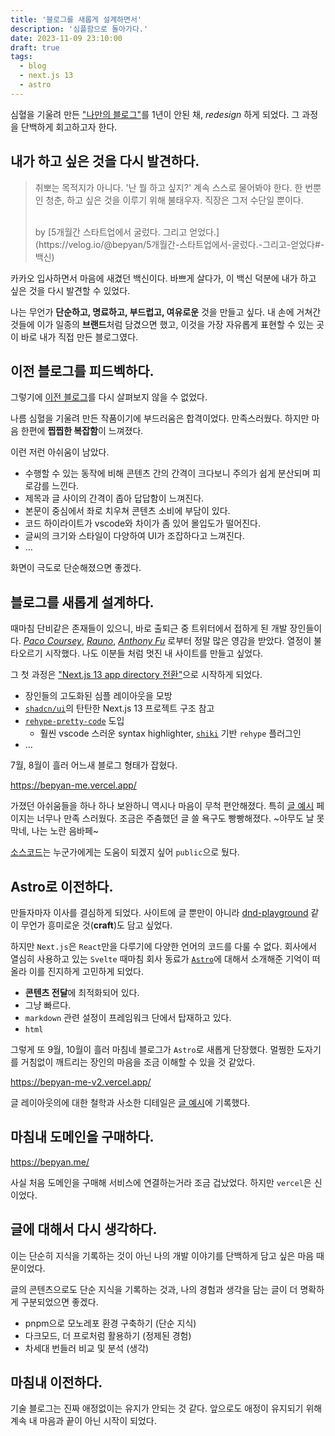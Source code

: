 ```yaml
---
title: '블로그를 새롭게 설계하면서'
description: '심플함으로 돌아가다.'
date: 2023-11-09 23:10:00
draft: true
tags:
  - blog
  - next.js 13
  - astro
---
```


심혈을 기울려 만든 ["나만의 블로그"](https://bepyan.github.io/)를 1년이 안된 채, _redesign_ 하게 되었다.
그 과정을 단백하게 회고하고자 한다.

## 내가 하고 싶은 것을 다시 발견하다.

> 취뽀는 목적지가 아니다.
> '난 뭘 하고 싶지?' 계속 스스로 물어봐야 한다.
> 한 번뿐인 청춘, 하고 싶은 것을 이루기 위해 불태우자. 직장은 그저 수단일 뿐이다.
>
> <br />
> by [5개월간 스타트업에서 굴렀다. 그리고 얻었다.](https://velog.io/@bepyan/5개월간-스타트업에서-굴렀다.-그리고-얻었다#-백신)

카카오 입사하면서 마음에 새겼던 백신이다.
바쁘게 살다가, 이 백신 덕분에 내가 하고 싶은 것을 다시 발견할 수 있었다.

나는 무언가 **단순하고, 명료하고, 부드럽고, 여유로운** 것을 만들고 싶다.
내 손에 거쳐간 것들에 이가 일종의 **브랜드**처럼 담겼으면 했고, 이것을 가장 자유롭게 표현할 수 있는 곳이 바로 내가 직접 만든 블로그였다.

## 이전 블로그를 피드벡하다.

그렇기에 [이전 블로그](https://bepyan.github.io/)를 다시 살펴보지 않을 수 없었다.

나름 심혈을 기울려 만든 작품이기에 부드러움은 합격이었다. 만족스러웠다.
하지만 마음 한편에 **찝찝한 복잡함**이 느껴졌다.

이런 저런 아쉬움이 남았다.

- 수행할 수 있는 동작에 비해 콘텐츠 간의 간격이 크다보니 주의가 쉽게 분산되며 피로감를 느낀다.
- 제목과 글 사이의 간격이 좁아 답답함이 느껴진다.
- 본문이 중심에서 좌로 치우쳐 콘텐츠 소비에 부담이 있다.
- 코드 하이라이트가 vscode와 차이가 좀 있어 몰입도가 떨어진다.
- 글씨의 크기와 스타일이 다양하여 UI가 조잡하다고 느껴진다.
- ...

화면이 극도로 단순해졌으면 좋겠다.

## 블로그를 새롭게 설계하다.

때마침 단비같은 존재들이 있으니, 바로 출퇴근 중 트위터에서 접하게 된 개발 장인들이다.
[_Paco Coursey_](https://paco.me/), [_Rauno_](https://rauno.me/), [_Anthony Fu_](https://antfu.me/) 로부터 정말 많은 영감을 받았다.
열정이 불타오르기 시작했다. 나도 이분들 처럼 멋진 내 사이트를 만들고 싶었다.

그 첫 과정은 ["Next.js 13 app directory 전환"](https://github.com/bepyan/bepyan.me)으로 시작하게 되었다.

- 장인들의 고도화된 심플 레이아웃을 모방
- [`shadcn/ui`](https://github.com/shadcn-ui/ui)의 탄탄한 Next.js 13 프로젝트 구조 참고
- [`rehype-pretty-code`](https://rehype-pretty-code.netlify.app/) 도입
  - 훨씬 vscode 스러운 syntax highlighter, [`shiki`](https://github.com/shikijs/shiki) 기반 `rehype` 플러그인
- ...

7월, 8월이 흘러 어느새 블로그 형태가 잡혔다.

https://bepyan-me.vercel.app/

가졌던 아쉬움들을 하나 하나 보완하니 역시나 마음이 무척 편안해졌다. 특히 [글 예시](https://bepyan-me.vercel.app/posts/example) 페이지는 너무나 만족 스러웠다. 조금은 주춤했던 글 쓸 욕구도 빵빵해졌다. ~아무도 날 못 막네, 나는 노란 음바페~

[소스코드](https://github.com/bepyan/bepyan.me)는 누군가에게는 도움이 되겠지 싶어 `public`으로 뒀다.

## Astro로 이전하다.

만들자마자 이사를 결심하게 되었다.
사이트에 글 뿐만이 아니라 [dnd-playground](https://github.com/bepyan/dnd-playground) 같이 무언가 흥미로운 것(**craft**)도 담고 싶었다.

하지만 `Next.js`은 `React`만을 다루기에 다양한 언어의 코드를 다룰 수 없다.
회사에서 열심히 사용하고 있는 `Svelte`
때마침 회사 동료가 [`Astro`](https://astro.build/)에 대해서 소개해준 기억이 떠올라 이를 진지하게 고민하게 되었다.

- **콘텐츠 전달**에 최적화되어 있다.
- 그냥 빠르다.
- `markdown` 관련 설정이 프레임워크 단에서 탑재하고 있다.
- `html`

그렇게 또 9월, 10월이 흘러 마침네 블로그가 `Astro`로 새롭게 단장했다.
멀쩡한 도자기를 거침없이 깨트리는 장인의 마음을 조금 이해할 수 있을 것 같았다.

https://bepyan-me-v2.vercel.app/

글 레이아웃의에 대한 철학과 사소한 디테일은 [글 예시](./example)에 기록했다.

## 마침내 도메인을 구매하다.

https://bepyan.me/

사실 처음 도메인을 구매해 서비스에 연결하는거라 조금 겁났었다.
하지만 `vercel`은 신이었다.

## 글에 대해서 다시 생각하다.

이는 단순히 지식을 기록하는 것이 아닌 나의 개발 이야기를 단백하게 담고 싶은 마음 때문이었다.

글의 콘텐츠으로도 단순 지식을 기록하는 것과, 나의 경험과 생각을 담는 글이 더 명확하게 구분되었으면 좋겠다.

- pnpm으로 모노레포 환경 구축하기 (단순 지식)
- 다크모드, 더 프로처럼 활용하기 (정제된 경험)
- 차세대 번들러 비교 및 분석 (생각)

## 마침내 이전하다.

기술 블로그는 진짜 애정없이는 유지가 안되는 것 같다. 앞으로도 애정이 유지되기 위해 계속 내 마음과
끝이 아닌 시작이 되었다.
